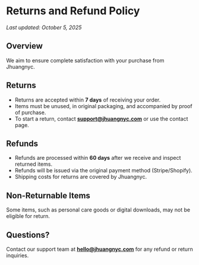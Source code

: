 # Returns and Refund Policy
_Last updated: October 5, 2025_

## Overview
We aim to ensure complete satisfaction with your purchase from Jhuangnyc.

## Returns
- Returns are accepted within **7 days** of receiving your order.
- Items must be unused, in original packaging, and accompanied by proof of purchase.
- To start a return, contact **support@jhuangnyc.com** or use the contact page.

## Refunds
- Refunds are processed within **60 days** after we receive and inspect returned items.
- Refunds will be issued via the original payment method (Stripe/Shopify).
- Shipping costs for returns are covered by Jhuangnyc.

## Non-Returnable Items
Some items, such as personal care goods or digital downloads, may not be eligible for return.

## Questions?
Contact our support team at **hello@jhuangnyc.com** for any refund or return inquiries.

